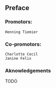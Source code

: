 ## Preface {.unnumbered}



### Promotors: 
    Henning Tiemier

### Co-promotors:
    Charlotte Cecil 
    Janine Felix

\newpage

### Aknowledgements 
TODO